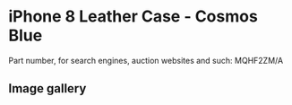 
# iPhone 8 Leather Case - Cosmos Blue

Part number, for search engines, auction websites and such: MQHF2ZM/A

## Image gallery

<div style={{ width: "768px" }}>
  <GalleryComponent
    images={[
      {
        original: "/everysource/MQHF2.webp",
        thumbnail: "/everypreview/MQHF2.webp",
      },
      {
        original: "/everysource/MQHF2_AV1_GOLD.webp",
        thumbnail: "/everypreview/MQHF2_AV1_GOLD.webp",
      },
      {
        original: "/everysource/MQHF2_AV1_SILVER.webp",
        thumbnail: "/everypreview/MQHF2_AV1_SILVER.webp",
      },
      {
        original: "/everysource/MQHF2_AV1_SPACE_GRAY.webp",
        thumbnail: "/everypreview/MQHF2_AV1_SPACE_GRAY.webp",
      },
      {
        original: "/everysource/MQHF2_AV2.webp",
        thumbnail: "/everypreview/MQHF2_AV2.webp",
      }
    ]}
  />
</div>
